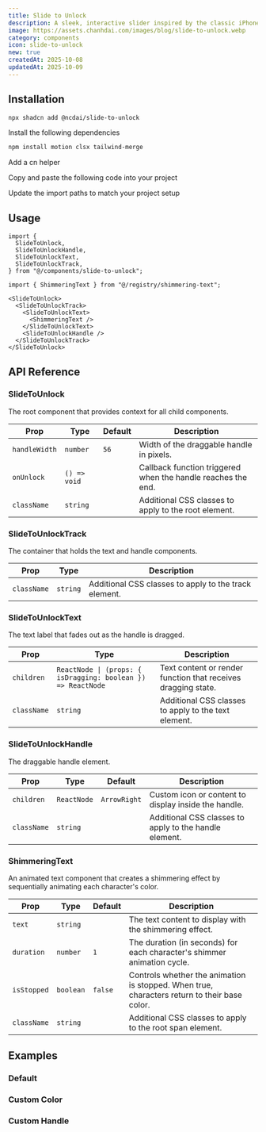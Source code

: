 ```yaml
---
title: Slide to Unlock
description: A sleek, interactive slider inspired by the classic iPhone OS "slide to unlock" gesture.
image: https://assets.chanhdai.com/images/blog/slide-to-unlock.webp
category: components
icon: slide-to-unlock
new: true
createdAt: 2025-10-08
updatedAt: 2025-10-09
---
```


<ComponentPreview
  name="slide-to-unlock-demo-01"
  openInV0Url="https://chanhdai.com/r/slide-to-unlock-block-01.json"
  codeCollapsible
/>

## Installation

<CodeTabs className="gap-0">

<TabsListInstallType />

<TabsContent value="cli" className="[&>figure]:mb-0">

```bash
npx shadcn add @ncdai/slide-to-unlock
```

</TabsContent>

<TabsContent value="manual">

<Steps>

<Step>Install the following dependencies</Step>

```bash
npm install motion clsx tailwind-merge
```

<Step>Add a cn helper</Step>

<ComponentSource
  src="src/lib/utils.ts"
  title="lib/utils.ts"
  showLineNumbers
  collapsible={false}
/>

<Step>Copy and paste the following code into your project</Step>

<ComponentSource
  name="shimmering-text"
  title="components/shimmering-text.tsx"
  showLineNumbers
/>

<ComponentSource
  name="slide-to-unlock"
  title="components/slide-to-unlock.tsx"
  showLineNumbers
/>

<Step>Update the import paths to match your project setup</Step>

</Steps>

</TabsContent>

</CodeTabs>

## Usage

```tsx
import {
  SlideToUnlock,
  SlideToUnlockHandle,
  SlideToUnlockText,
  SlideToUnlockTrack,
} from "@/components/slide-to-unlock";

import { ShimmeringText } from "@/registry/shimmering-text";
```

```tsx
<SlideToUnlock>
  <SlideToUnlockTrack>
    <SlideToUnlockText>
      <ShimmeringText />
    </SlideToUnlockText>
    <SlideToUnlockHandle />
  </SlideToUnlockTrack>
</SlideToUnlock>
```

## API Reference

### SlideToUnlock

The root component that provides context for all child components.

| Prop          | Type         | Default | Description                                                  |
| ------------- | ------------ | ------- | ------------------------------------------------------------ |
| `handleWidth` | `number`     | `56`    | Width of the draggable handle in pixels.                     |
| `onUnlock`    | `() => void` |         | Callback function triggered when the handle reaches the end. |
| `className`   | `string`     |         | Additional CSS classes to apply to the root element.         |

### SlideToUnlockTrack

The container that holds the text and handle components.

| Prop        | Type     | Description                                           |
| ----------- | -------- | ----------------------------------------------------- |
| `className` | `string` | Additional CSS classes to apply to the track element. |

### SlideToUnlockText

The text label that fades out as the handle is dragged.

| Prop        | Type                                                         | Description                                                   |
| ----------- | ------------------------------------------------------------ | ------------------------------------------------------------- |
| `children`  | `ReactNode \| (props: { isDragging: boolean }) => ReactNode` | Text content or render function that receives dragging state. |
| `className` | `string`                                                     | Additional CSS classes to apply to the text element.          |

### SlideToUnlockHandle

The draggable handle element.

| Prop        | Type        | Default      | Description                                            |
| ----------- | ----------- | ------------ | ------------------------------------------------------ |
| `children`  | `ReactNode` | `ArrowRight` | Custom icon or content to display inside the handle.   |
| `className` | `string`    |              | Additional CSS classes to apply to the handle element. |

### ShimmeringText

An animated text component that creates a shimmering effect by sequentially animating each character's color.

| Prop        | Type      | Default | Description                                                                                  |
| ----------- | --------- | ------- | -------------------------------------------------------------------------------------------- |
| `text`      | `string`  |         | The text content to display with the shimmering effect.                                      |
| `duration`  | `number`  | `1`     | The duration (in seconds) for each character's shimmer animation cycle.                      |
| `isStopped` | `boolean` | `false` | Controls whether the animation is stopped. When true, characters return to their base color. |
| `className` | `string`  |         | Additional CSS classes to apply to the root span element.                                    |

## Examples

### Default

<ComponentPreview
  className="mt-4"
  name="slide-to-unlock-demo-01"
  openInV0Url="https://chanhdai.com/r/slide-to-unlock-block-01.json"
  codeCollapsible
/>

### Custom Color

<ComponentPreview
  className="mt-4"
  name="slide-to-unlock-demo-02"
  openInV0Url="https://chanhdai.com/r/slide-to-unlock-block-02.json"
  codeCollapsible
/>

### Custom Handle

<ComponentPreview
  className="mt-4"
  name="slide-to-unlock-demo-03"
  openInV0Url="https://chanhdai.com/r/slide-to-unlock-block-03.json"
  codeCollapsible
/>
